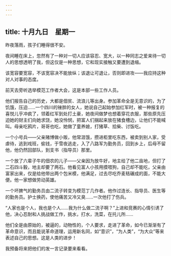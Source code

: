 ```yaml
---
---
---
```

title: 十月九日　星期一
---




昨夜落雨，孩子们睡得很不安。

夜间睡在床上，忽然有了一种对一切人应该容忍、宽大，以一种同志之爱来待一切人的思想透明了我，但这仅是一种思想，它和现实接触又要遭到退缩。

该宽容要宽容，不该宽容决不能放纵；该退让可退让，否则即进攻——我应持这种对人对事的态度。

前天去旁听选举模范工作者大会，这是本部一些工作人员。

他们报告自己的历史，大都是佃贫、流浪儿等出身。参加革命全是无意识的，为了饥饿，压迫……一个四川的锉胖的女人，她说自己起始参加红军时，被一种报复的喜悦儿乎冲疯了，领着红军到处打土豪，她夜间做梦也想着穿花衣服，那些原先压迫她的财主们向她求饶，她没怜悯，把富人们捆起来放在猪食槽边，让他们不能喊叫。母亲吃鸦片，哥哥也吃，她做了童养媳，打猪草、拾柴、讨饭吃。

一个小号兵——父亲赌博做小贩，他常涯饿，攒进柜里吃东西，被卖到别人家，受虐待，逃到戏班，偷钱，于雪夜逃走，入了八路军为勤务员，回到乡上，后母不留他，他仍然回部队，到支书（指导员）那里。

一个放了六辈子牛的佃农的儿子——父亲因为放牛好，地主给了他二亩地，但打了二石四斗毅，地主却要了两石。他看见富人小孩用摸喂狗，自己却不能吃，父亲由富家出来，仅是给他带出两个包米模，他满足，过去尽吃乔麦秸碾成的面，不能大便。他一家想做劳动英雄。

一个坏脾气的勤务员由二流子转变为模范丁几作者。他作过连长、指导员、医生等的勤务员。护士换药，使他痛苦又冷又臭……一次他打了伤兵。

“人家也是个人，我也是个人……我为什么做二流子啊？”上进和竞赛的心情引诱了他，决心忍耐和人挑战做工作，挑水，打水，洗菜，在托儿所……

他们全是由原始的，被逼的，动物性的，个人要求，走进了革命，如今已渐渐有了革命意识，而且能说革命道理，运用新名同，如“意识”，“为人类”，“为大众”等来表述自己的思想。这是人类的进步！

我预备将来把他们的发一言记录要来看看。